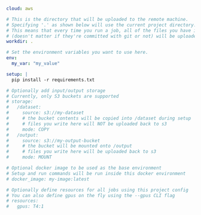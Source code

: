```yaml
cloud: aws

# This is the directory that will be uploaded to the remote machine.
# Specifying '.' as shown below will use the current project directory.
# This means that every time you run a job, all of the files you have in your project directory
# (doesn't matter if they're committed with git or not) will be uploaded to the remote machine
workdir: .

# Set the environment variables you want to use here.
env:
  my_var: "my_value"

setup: |
  pip install -r requirements.txt

# Optionally add input/output storage
# Currently, only S3 buckets are supported
# storage:
#   /dataset:
#     source: s3://my-dataset
#     # the bucket contents will be copied into /dataset during setup
#     # files you write here will NOT be uploaded back to s3
#     mode: COPY
#   /output:
#     source: s3://my-output-bucket
#     # the bucket will be mounted onto /output
#     # files you write here will be uploaded back to s3
#     mode: MOUNT

# Optional docker image to be used as the base environment
# Setup and run commands will be run inside this docker environment
# docker_image: my-image:latest

# Optionally define resources for all jobs using this project config
# You can also define gpus on the fly using the --gpus CLI flag
# resources:
#   gpus: T4:1
```
